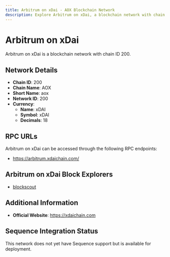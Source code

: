 ```yaml
--- 
title: Arbitrum on xDai - AOX Blockchain Network
description: Explore Arbitrum on xDai, a blockchain network with chain ID 200. Learn about its native currency, xDAI, and how to interact with the network.
---
```


# Arbitrum on xDai

Arbitrum on xDai is a blockchain network with chain ID 200.

## Network Details

- **Chain ID**: 200
- **Chain Name**: AOX
- **Short Name**: aox
- **Network ID**: 200
- **Currency**: 
  - **Name**: xDAI
  - **Symbol**: xDAI
  - **Decimals**: 18

## RPC URLs

Arbitrum on xDai can be accessed through the following RPC endpoints:

- https://arbitrum.xdaichain.com/

## Arbitrum on xDai Block Explorers

- [blockscout](https://blockscout.com/xdai/arbitrum)

## Additional Information

- **Official Website**: https://xdaichain.com

## Sequence Integration Status

This network does not yet have Sequence support but is available for deployment.
